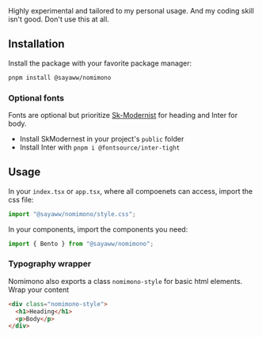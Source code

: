 
<Banner />

<Callout>
  Highly experimental and tailored to my personal usage. And my coding skill
  isn't good. Don't use this at all.
</Callout>

## Installation

Install the package with your favorite package manager:

```zsh
pnpm install @sayaww/nomimono
```

### Optional fonts

Fonts are optional but prioritize [Sk-Modernist](https://seankanedesign.gumroad.com/l/sk-modernist) for heading and
Inter for body.

- Install SkModernest in your project's `public` folder
- Install Inter with `pnpm i @fontsource/inter-tight`

## Usage

In your `index.tsx` or `app.tsx`, where all compoenets can access, import the css file:

```jsx
import "@sayaww/nomimono/style.css";
```

In your components, import the components you need:

```jsx
import { Bento } from "@sayaww/nomimono";
```

### Typography wrapper

Nomimono also exports a class `nomimono-style` for basic html elements. Wrap your content

```html
<div class="nomimono-style">
  <h1>Heading</h1>
  <p>Body</p>
</div>
```
